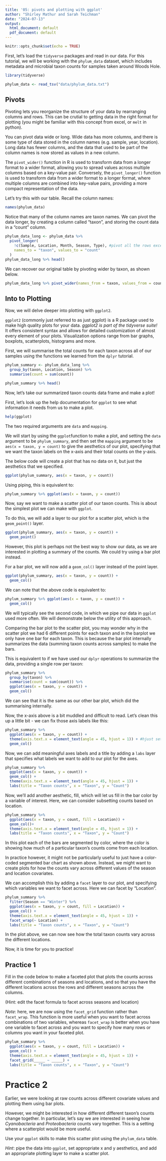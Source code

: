 ```yaml
---
title: '05: pivots and plotting with ggplot'
author: "Shirley Mathur and Sarah Teichman"
date: "2024-07-13"
output:
  html_document: default
  pdf_document: default
---
```


```r
knitr::opts_chunk$set(echo = TRUE)
```

First, let's load the `tidyverse` packages and read in our data. For this tutorial, we will be working with the `phylum_data` dataset, which includes metadata and microbial taxon counts for samples taken around Woods Hole.

```r
library(tidyverse)
```

```r
phylum_data <- read_tsv("data/phylum_data.txt")
```

## Pivots

Pivoting lets you reorganize the structure of your data by rearranging columns and rows. This can be crutial to getting data in the right format for plotting (you might be familiar with this concept from excel, or `melt` in python).

You can pivot data wide or long. Wide data has more columns, and there is some type of data stored in the column names (e.g. sample, year, location). Long data has fewer columns, and the data that used to be part of the column names is now stored as values in a new column.

The `pivot_wider()` function in R is used to transform data from a longer format to a wider format, allowing you to spread values across multiple columns based on a key-value pair. Conversely, the `pivot_longer()` function is used to transform data from a wider format to a longer format, where multiple columns are combined into key-value pairs, providing a more compact representation of the data.

Let's try this with our table. Recall the column names:

```r
names(phylum_data)
```

Notice that many of the column names are taxon names. We can pivot the data longer, by creating a column called "taxon", and storing the count data in a "count" column.

```r
phylum_data_long <- phylum_data %>% 
  pivot_longer(
    !c(Sample, Location, Month, Season, Type), #pivot all the rows except for the sample metadata
    names_to = "taxon", values_to = "count"
  )
phylum_data_long %>% head()
```

We can recover our original table by pivoting wider by taxon, as shown below.

```r
phylum_data_long %>% pivot_wider(names_from = taxon, values_from = count) %>% head()
```

## Into to Plotting 

Now, we will delve deeper into plotting with `ggplot2`.
 
`ggplot2` (commonly just referred to as just ggplot) is a R package used to make high quality plots for your data. *ggplot2 is part of the tidyverse suite!* It offers consistent syntax and allows for detailed customization of almost every element of your plots. Visualization options range from bar graphs, boxplots, scatterplots, histograms and more. 

First, we will summarise the total counts for each taxon across all of our samples using the functions we learned from the `dplyr` tutorial.

```r
phylum_summary <- phylum_data_long %>%
  group_by(taxon, Location, Season) %>%
  summarise(count = sum(count))

phylum_summary %>% head()
```

Now, let's take our summarized taxon counts data frame and make a plot!

First, let's look up the help documentation for `ggplot` to see what information
it needs from us to make a plot.

```r
help(ggplot)
```

The two required arguments are `data` and `mapping`.

We will start by using the `ggplot`function to make a plot, and setting the `data` argument to be `phylum_summary`, and then set the `mapping` argument to be `aes(x = taxon, y = count)` to give the aesthetics of our plot, specifying that we want the taxon labels on the x-axis and their total counts on the y-axis.

The below code will create a plot that has no data on it, but just the aesthetics that we specified.

```r
ggplot(phylum_summary, aes(x = taxon, y = count)) 
```

Using piping, this is equivalent to:

```r
phylum_summary %>% ggplot(aes(x = taxon, y = count)) 
```

Now, say we want to make a scatter plot of our taxon counts. This is about the simplest plot we can make with `ggplot`.

To do this, we will add a layer to our plot for a scatter plot, which is the
`geom_point()` layer.

```r
ggplot(phylum_summary, aes(x = taxon, y = count)) + 
  geom_point()
```

However, this plot is perhaps not the best way to show our data, as we are interested in plotting a summary of the counts. We could try using a bar plot instead.

For a bar plot, we will now add a `geom_col()` layer instead of the point layer.

```r
ggplot(phylum_summary, aes(x = taxon, y = count)) +
  geom_col()
```

We can note that the above code is equivalent to:

```r
phylum_summary %>% ggplot(aes(x = taxon, y = count)) +
  geom_col()
```

We will typically see the second code, in which we pipe our data in `ggplot` used more often. We will demonstrate below the utility of this approach.

Comparing the bar plot to the scatter plot, you may wonder why in the scatter plot we had 6 different points for each taxon and in the barplot we only have one bar for each taxon. This is because the bar plot internally summarizes the data (summing taxon counts across samples) to make the bars.

This is equivalent to if we have used our `dplyr` operations to summarize the data, providing a single row per taxon:

```r
phylum_summary %>%
  group_by(taxon) %>%
  summarise(count = sum(count)) %>%
  ggplot(aes(x = taxon, y = count)) +
  geom_col()
```

We can see that it is the same as our other bar plot, which did the summarising internally.
 
Now, the x-axis above is a bit muddled and difficult to read. Let's clean this up a little bit - we can fix those axis labels like this:

```r
phylum_summary %>% 
  ggplot(aes(x = taxon, y = count)) +
  theme(axis.text.x = element_text(angle = 45, hjust = 1)) + #hjust sets the alignment of the text.
  geom_col()
```

Now, we can add meaningful axes labels and a title by adding a `labs` layer that specifies what labels we want to add to our plot for the axes.

```r
phylum_summary %>% 
  ggplot(aes(x = taxon, y = count)) +
  geom_col() +
  theme(axis.text.x = element_text(angle = 45, hjust = 1)) + 
  labs(title = "Taxon counts", x = "Taxon", y = "Count")
```

Now, we'll add another aesthetic, fill, which will let us fill in the bar color by a variable of interest. Here, we can consider subsetting counts based on location.

```r
phylum_summary %>% 
  ggplot(aes(x = taxon, y = count, fill = Location)) +
  geom_col()+
  theme(axis.text.x = element_text(angle = 45, hjust = 1)) + 
  labs(title = "Taxon counts", x = "Taxon", y = "Count")
```

In this plot each of the bars are segmented by color, where the color is showing how much of a particular taxon's counts come from each location.

In practice however, it might not be particularly useful to just have a color-coded segmented bar chart as shown above. Instead, we might want to create plots for how the counts vary across different values of the season and location covariates.

We can accomplish this by adding a `facet` layer to our plot, and specifying which variables we want to facet across. Here we can facet by "Location".

```r
phylum_summary %>% 
  filter(Season == "Winter") %>%
  ggplot(aes(x = taxon, y = count, fill = Location)) +
  geom_col() +
  theme(axis.text.x = element_text(angle = 45, hjust = 1)) + 
  facet_wrap(~ Location) +
  labs(title = "Taxon counts", x = "Taxon", y = "Count")
```

In the plot above, we can now see how the total taxon counts vary across the different locations.

Now, it is time for you to practice!

## Practice 1

Fill in the code below to make a faceted plot that plots the counts across different combinations of seasons and locations, and so that you have the different locations across the rows and different seasons across the columns.

(Hint: edit the facet formula to facet across seasons and location)

*Note*: here, we are now using the `facet_grid` function rather than `facet_wrap`. This function is more useful when you want to facet across combinations of two variables, whereas `facet_wrap` is better when you have one variable to facet across and you want to specify how many rows or columns you want in your faceted plot.


```r
phylum_summary %>% 
  ggplot(aes(x = taxon, y = count, fill = Location)) +
  geom_col() +
  theme(axis.text.x = element_text(angle = 45, hjust = 1)) + 
  facet_grid(_____ ~ _____) +
  labs(title = "Taxon counts", x = "Taxon", y = "Count")
```

# Practice 2

Earlier, we were looking at raw counts across different covariate values and plotting them using bar plots. 

However, we might be interested in how different different taxon's counts change together. In particular, let's say we are interested in seeing how *Cyanobacteria* and *Proteobacteria* counts vary together. This is a setting where a scatterplot would be more useful.

Use your `ggplot` skills to make this scatter plot using the `phylum_data` table.

*Hint*: pipe the data into `ggplot`, set appropriate x and y aesthetics, and add an appropriate plotting layer to make a scatter plot.

```r

```

